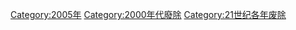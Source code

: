 {{discat|200|5|1999|2010}}
{{Commonscat|2005 disestablishments}}

[[Category:2005年|Category:2005年]]
[[Category:2000年代廢除|Category:2000年代廢除]]
[[Category:21世纪各年废除|Category:21世纪各年废除]]